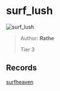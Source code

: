 
# surf_lush

![surf_lush](https://raw.githubusercontent.com/Sayt123/SurfMapPics/Maps-and-bonuses/csgo/surf_lush.jpg)

> Author: **Rathe**
>
> Tier 3

## Records

[surfheaven](https://surfheaven.eu/map/surf_lush)
